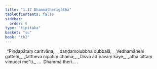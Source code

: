 ```yaml
---
title: "1.17 Dhammātherīgāthā"
tableOfContents: false
sidebar:
  order: 9
type: "tipitaka"
basket: "su"
book: "th2"
---
```



<DynamicBreadcrumb />

<Division number="17" book="th2" bookNo="19" page="380">

<Paragraph number="34" type="verses" book="th2">
_“Piṇḍapātaṃ caritvāna,_  
_daṇḍamolubbha dubbalā;_  
_Vedhamānehi gattehi,_  
_tattheva nipatiṃ chamā;_  
_Disvā ādīnavaṃ kāye,_  
_atha cittaṃ vimucci me”ti._  


</Paragraph>
</Division>

<Paragraph number="35" type="center" book="th2">
…  Dhammā therī… .
</Paragraph>